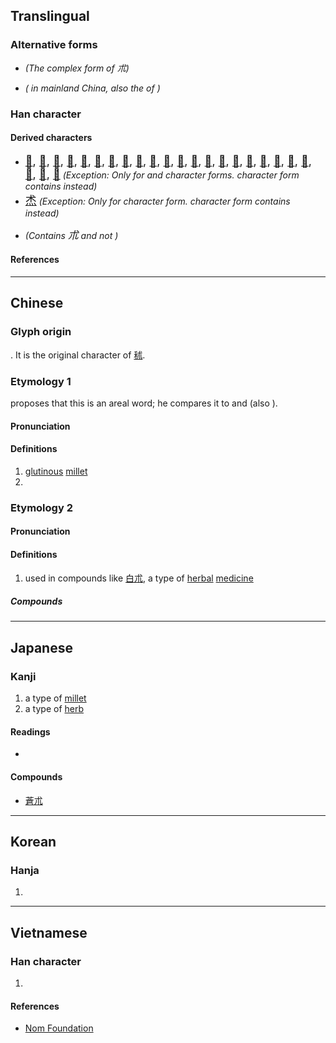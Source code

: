 {{also|术}}
{{character info}}
==Translingual==

===Alternative forms===
* {{l|mul|秫}} ''(The complex form of 朮)''
* {{l|mul|术}} ''({{w|zh:新字形|Standardized form}} in mainland China, also the {{w|Simplified Chinese|simplified form}} of {{l|mul|術}})''

===Han character===
{{Han char|rn=75|rad=木|as=01|sn=5|four=43210|canj=IJC|ids=⿺𣎳丶}}

====Derived characters====
* <span style="font-size:large;" lang=zh-Hant>[[𠰲#Translingual|𠰲]], [[𡊍#Translingual|𡊍]], [[怵#Translingual|怵]], [[𢫖#Translingual|𢫖]], [[沭#Translingual|沭]], [[𣭍#Translingual|𣭍]], [[炢#Translingual|炢]], [[㺷#Translingual|㺷]], [[述#Translingual|述]], [[𥄵#Translingual|𥄵]], [[秫#Translingual|秫]], [[䘤#Translingual|䘤]], [[絉#Translingual|絉]], [[𦈭#Translingual|𦈭]], [[訹#Translingual|訹]], [[䟣#Translingual|䟣]], [[鉥#Translingual|鉥]], [[𩖶#Translingual|𩖶]], [[𪲭#Translingual|𪲭]], [[術#Translingual|術]], [[𫀦#Translingual|𫀦]], [[𣏂#Translingual|𣏂]], [[𦬸#Translingual|𦬸]], [[㾁#Translingual|㾁]]</span> ''(Exception: Only for {{w|zh:國字標準字體|Taiwan}} and {{w|zh:常用字字形表|Hong Kong}} character forms. {{w|zh:新字形|Mainland China}} character form contains {{l|mul|术}} instead)''
* <span style="font-size:large;" lang=zh-Hant-TW>[[𤇍#Translingual|𤇍]]</span> ''(Exception: Only for {{w|zh:國字標準字體|Taiwan}} character form. {{w|zh:常用字字形表|Hong Kong}} character form contains {{l|mul|术}} instead)''
* {{l|mul|怷}} ''(Contains <big>朮</big> and not {{l|mul|术}})''

====References====
{{Han ref|kx=0509.120|dkj=14423|dj=0893.020|hdz=80019.110|uh=672E}}

----

==Chinese==

===Glyph origin===
{{Han etym}}
{{liushu|p}}. It is the original character of [[秫]].

===Etymology 1===
{{zh-forms|s=术|t2=术}}
{{zh-ref|Schuessler (2007)}} proposes that this is an areal word; he compares it to {{cog|hmx-pro|*nblut||glutinous, sticky}} and {{cog|map-pro|*pulut||sticky substance}} (also {{zh-ref|Sagart, 1993}}).

====Pronunciation====
{{zh-pron
|m=shú
|c=seot6
|mc=
|oc=y
|cat=n
}}

====Definitions====
{{zh-hanzi}}

# [[glutinous]] [[millet]]
# {{zh-alt-form|秫}}

===Etymology 2===
{{zh-forms|s=术|t2=术|alt=𦬸}}

====Pronunciation====
{{zh-pron
|m=zhú
|c=seot6
}}

====Definitions====
{{zh-hanzi}}

# used in compounds like [[白朮]], a type of [[herbal]] [[medicine]]

=====Compounds=====
{{zh-der|白朮|蒼朮|莪朮}}

----

==Japanese==

===Kanji===
{{ja-kanji|grade=|rs=木01}}

# a type of [[millet]]
# a type of [[herb]]

====Readings====
* {{ja-readings|goon=[[じゅち]]/[[ぢゅち]] (juchi), [[じゅつ]] (jutsu), [[すち]] (suchi)|kanon=[[しゅつ]] (shutsu), [[ちゅつ]] (chutsu)|kun=[[もちあわ]] (mochiawa), [[おけら]] (okera)}}

====Compounds====
* [[蒼朮]]

----

==Korean==

===Hanja===
{{ko-hanja|hangeul=출|eumhun=|rv=chul|mr=ch'ul|y=chwul}}

# {{rfdef|ko|sort=木01}}

----

==Vietnamese==

===Han character===
{{vi-readings|reading=thuật, truật|rs=木01}}

# {{rfdef|vi|sort=木01}}

====References====
* [http://nomfoundation.org/common/nom_details.php?codepoint=672e Nom Foundation]